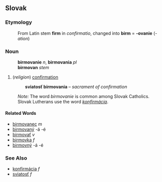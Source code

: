 ==Slovak==
===Etymology===
:From Latin stem '''firm''' in ''confirmatio'', changed into '''birm''' = '''-ovanie''' (''-ation'')
===Noun===
:'''birmovanie''' ''n'', '''birmovania''' ''pl''
:'''birmovan''' ''stem''
:{{decpat}} {{vysvedcenie}}
# (''religion'') [[confirmation]]
#:'''sviatosť birmovania''' &ndash; ''sacrament of confirmation''

:''Note:'' The word ''birmovanie'' is common among Slovak Catholics. Slovak Lutherans use the word ''[[konfirmácia]]''.

====Related Words====
* [[birmovanec#Slovak|birmovanec]] ''m''
* [[birmovaný]] -á -é
* [[birmovať]] ''v''
* [[birmovka#Slovak|birmovka]] ''f''
* [[birmovný]] -á -é
===See Also===
* [[konfirmácia]] ''f''
* [[sviatosť]] ''f''